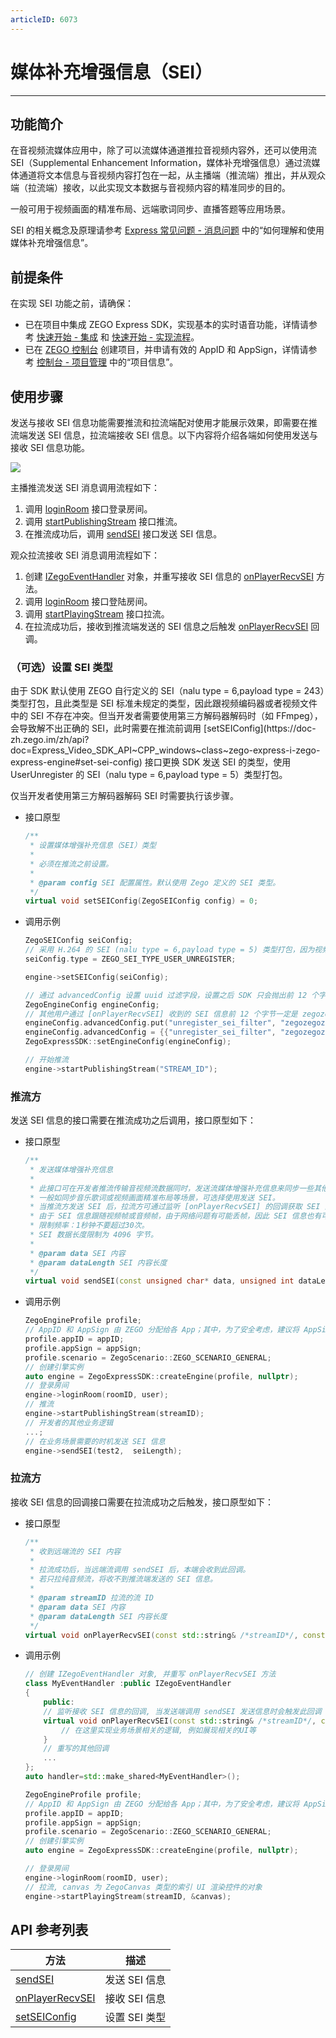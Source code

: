 ```yaml
---
articleID: 6073
---
```

# 媒体补充增强信息（SEI）

- - -

## 功能简介

在音视频流媒体应用中，除了可以流媒体通道推拉音视频内容外，还可以使用流 SEI（Supplemental Enhancement Information，媒体补充增强信息）通过流媒体通道将文本信息与音视频内容打包在一起，从主播端（推流端）推出，并从观众端（拉流端）接收，以此实现文本数据与音视频内容的精准同步的目的。  
  
一般可用于视频画面的精准布局、远端歌词同步、直播答题等应用场景。

<Note title="说明">


SEI 的相关概念及原理请参考 [Express 常见问题 - 消息问题](https://doc-zh.zego.im/article/8668) 中的“如何理解和使用媒体补充增强信息”。

</Note>



## 前提条件

在实现 SEI 功能之前，请确保：

- 已在项目中集成 ZEGO Express SDK，实现基本的实时语音功能，详情请参考 [快速开始 - 集成](!ExpressAudioSDK-Integration/SDK_Integration) 和 [快速开始 - 实现流程](!ExpressAudioSDK-Integration/Solution_Implementation)。
- 已在 [ZEGO 控制台](https://console.zego.im) 创建项目，并申请有效的 AppID 和 AppSign，详情请参考 [控制台 - 项目管理](/console/guide-doc2) 中的“项目信息”。

## 使用步骤

发送与接收 SEI 信息功能需要推流和拉流端配对使用才能展示效果，即需要在推流端发送 SEI 信息，拉流端接收 SEI 信息。以下内容将介绍各端如何使用发送与接收 SEI 信息功能。

<Frame width="512" height="auto" caption=""><img src="https://storage.zego.im/sdk-doc/Pics/Common/ZegoExpressEngine/send_and_recv_sei.png" /></Frame>

主播推流发送 SEI 消息调用流程如下：

1. 调用 [loginRoom](https://doc-zh.zego.im/zh/api?doc=Express_Video_SDK_API~CPP~class~zego-express-i-zego-express-engine#login-room) 接口登录房间。
2. 调用 [startPublishingStream](https://doc-zh.zego.im/zh/api?doc=Express_Video_SDK_API~CPP~class~zego-express-i-zego-express-engine#start-publishing-stream) 接口推流。
3. 在推流成功后，调用 [sendSEI](https://doc-zh.zego.im/zh/api?doc=Express_Video_SDK_API~CPP~class~zego-express-i-zego-express-engine#send-sei) 接口发送 SEI 信息。

观众拉流接收 SEI 消息调用流程如下：

1. 创建 [IZegoEventHandler](https://doc-zh.zego.im/zh/api?doc=Express_Video_SDK_API~CPP~class~zego-express-i-zego-event-handler) 对象，并重写接收 SEI 信息的 [onPlayerRecvSEI](https://doc-zh.zego.im/zh/api?doc=Express_Video_SDK_API~CPP~class~zego-express-i-zego-event-handler##on-player-recv-sei) 方法。
2. 调用 [loginRoom](https://doc-zh.zego.im/zh/api?doc=Express_Video_SDK_API~CPP~class~zego-express-i-zego-express-engine#login-room) 接口登陆房间。
3. 调用 [startPlayingStream](https://doc-zh.zego.im/zh/api?doc=Express_Video_SDK_API~CPP~class~zego-express-i-zego-express-engine#start-playing-stream) 接口拉流。
4. 在拉流成功后，接收到推流端发送的 SEI 信息之后触发 [onPlayerRecvSEI](https://doc-zh.zego.im/zh/api?doc=Express_Video_SDK_API~CPP~class~zego-express-i-zego-event-handler#on-player-recv-sei) 回调。


### （可选）设置 SEI 类型

<Accordion title="设置 SEI 类型" defaultOpen="false">
由于 SDK 默认使用 ZEGO 自行定义的 SEI（nalu type = 6,payload type = 243）类型打包，且此类型是 SEI 标准未规定的类型，因此跟视频编码器或者视频文件中的 SEI 不存在冲突。但当开发者需要使用第三方解码器解码时（如 FFmpeg），会导致解不出正确的 SEI，此时需要在推流前调用 [setSEIConfig](https://doc-zh.zego.im/zh/api?doc=Express_Video_SDK_API~CPP_windows~class~zego-express-i-zego-express-engine#set-sei-config) 接口更换 SDK 发送 SEI 的类型，使用 UserUnregister 的 SEI（nalu type = 6,payload type = 5）类型打包。

<Note title="说明">


仅当开发者使用第三方解码器解码 SEI 时需要执行该步骤。  

</Note>




- 接口原型

    ```cpp
    /**
     * 设置媒体增强补充信息（SEI）类型
     *
     * 必须在推流之前设置。
     *
     * @param config SEI 配置属性。默认使用 Zego 定义的 SEI 类型。
     */
    virtual void setSEIConfig(ZegoSEIConfig config) = 0;
    ```

- 调用示例

    ```cpp
    ZegoSEIConfig seiConfig;
    // 采用 H.264 的 SEI (nalu type = 6,payload type = 5) 类型打包，因为视频编码器自身会产生 payload type 为 5 的 SEI，或者使用视频文件推流时，视频文件中也可能存在这样的 SEI，所以使用此类型时，用户需要把 uuid + content 当作 buffer 塞给 SEI 发送接口；此时为了区别视频编码器自身产生的 SEI， App 在发送此类型 SEI 时，可以填写业务特定的 uuid（uuid长度为16字节），接收方使用 SDK 解析 payload type 为 5 的 SEI 时，会根据设置的过滤字符串过滤出 uuid相符的 SEI 抛给业务，如果没有设置过滤字符串，SDK 会把所有收到的 SEI 都抛给开发者。
    seiConfig.type = ZEGO_SEI_TYPE_USER_UNREGISTER;

    engine->setSEIConfig(seiConfig);

    // 通过 advancedConfig 设置 uuid 过滤字段，设置之后 SDK 只会抛出前 12 个字节为开发者所设置 uuid 的 SEI
    ZegoEngineConfig engineConfig;
    // 其他用户通过 [onPlayerRecvSEI] 收到的 SEI 信息前 12 个字节一定是 zegozegozego，其他会被过滤
    engineConfig.advancedConfig.put("unregister_sei_filter", "zegozegozego");
    engineConfig.advancedConfig = {{"unregister_sei_filter", "zegozegozego"}};
    ZegoExpressSDK::setEngineConfig(engineConfig);

    // 开始推流
    engine->startPublishingStream("STREAM_ID");
    ```
</Accordion>


### 推流方

发送 SEI 信息的接口需要在推流成功之后调用，接口原型如下：

- 接口原型

    ```cpp
    /**
     * 发送媒体增强补充信息
     *
     * 此接口可在开发者推流传输音视频流数据同时，发送流媒体增强补充信息来同步一些其他附加信息。
     * 一般如同步音乐歌词或视频画面精准布局等场景，可选择使用发送 SEI。
     * 当推流方发送 SEI 后，拉流方可通过监听 [onPlayerRecvSEI] 的回调获取 SEI 内容。
     * 由于 SEI 信息跟随视频帧或音频帧，由于网络问题有可能丢帧，因此 SEI 信息也有可能丢，为解决这种情况，应该在限制频率内多发几次。
     * 限制频率：1秒钟不要超过30次。
     * SEI 数据长度限制为 4096 字节。
     *
     * @param data SEI 内容
     * @param dataLength SEI 内容长度
     */
    virtual void sendSEI(const unsigned char* data, unsigned int dataLength) = 0;
    ```

- 调用示例

    ```cpp
    ZegoEngineProfile profile;
    // AppID 和 AppSign 由 ZEGO 分配给各 App；其中，为了安全考虑，建议将 AppSign 存储在 App 的业务后台，需要使用时从后台获取
    profile.appID = appID;
    profile.appSign = appSign;
    profile.scenario = ZegoScenario::ZEGO_SCENARIO_GENERAL;
    // 创建引擎实例
    auto engine = ZegoExpressSDK::createEngine(profile, nullptr);
    // 登录房间
    engine->loginRoom(roomID, user);
    // 推流
    engine->startPublishingStream(streamID);
    // 开发者的其他业务逻辑
    ...;
    // 在业务场景需要的时机发送 SEI 信息
    engine->sendSEI(test2,  seiLength);
    ```

### 拉流方

接收 SEI 信息的回调接口需要在拉流成功之后触发，接口原型如下：

- 接口原型

    ```cpp
    /**
     * 收到远端流的 SEI 内容
     *
     * 拉流成功后，当远端流调用 sendSEI 后，本端会收到此回调。
     * 若只拉纯音频流，将收不到推流端发送的 SEI 信息。
     *
     * @param streamID 拉流的流 ID
     * @param data SEI 内容
     * @param dataLength SEI 内容长度
     */
    virtual void onPlayerRecvSEI(const std::string& /*streamID*/, const unsigned char* /*data*/, unsigned int /*dataLength*/);
    ```

- 调用示例

    ```cpp
    // 创建 IZegoEventHandler 对象, 并重写 onPlayerRecvSEI 方法
    class MyEventHandler :public IZegoEventHandler
    {
        public:
        // 监听接收 SEI 信息的回调, 当发送端调用 sendSEI 发送信息时会触发此回调
        virtual void onPlayerRecvSEI(const std::string& /*streamID*/, const unsigned char* /*data*/, unsigned int /*dataLength*/) {
            // 在这里实现业务场景相关的逻辑, 例如展现相关的UI等
        }
        // 重写的其他回调
        ...
    };
    auto handler=std::make_shared<MyEventHandler>();

    ZegoEngineProfile profile;
    // AppID 和 AppSign 由 ZEGO 分配给各 App；其中，为了安全考虑，建议将 AppSign 存储在 App 的业务后台，需要使用时从后台获取
    profile.appID = appID;
    profile.appSign = appSign;
    profile.scenario = ZegoScenario::ZEGO_SCENARIO_GENERAL;
    // 创建引擎实例
    auto engine = ZegoExpressSDK::createEngine(profile, nullptr);

    // 登录房间
    engine->loginRoom(roomID, user);
    // 拉流, canvas 为 ZegoCanvas 类型的索引 UI 渲染控件的对象
    engine->startPlayingStream(streamID, &canvas);
    ```



## API 参考列表

| 方法 | 描述 |
|-------|--------|
| [sendSEI](https://doc-zh.zego.im/zh/api?doc=Express_Video_SDK_API~CPP~class~zego-express-i-zego-express-engine#send-sei) | 发送 SEI 信息 |
| [onPlayerRecvSEI](https://doc-zh.zego.im/zh/api?doc=Express_Video_SDK_API~CPP~class~zego-express-i-zego-event-handler#on-player-recv-sei) | 接收 SEI 信息 |
| [setSEIConfig](https://doc-zh.zego.im/zh/api?doc=Express_Video_SDK_API~CPP_windows~class~zego-express-i-zego-express-engine#set-sei-config) | 设置 SEI 类型 |
